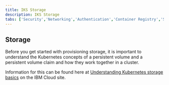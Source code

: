 ```yaml
---
title: IKS Storage
description: IKS Storage
tabs: ['Security','Networking','Authentication','Container Registry','Storage']
---
```


## Storage

Before you get started with provisioning storage, it is important to understand the Kubernetes concepts of a persistent volume and a persistent volume claim and how they work together in a cluster.

Information for this can be found here at [Understanding Kubernetes storage basics](https://cloud.ibm.com/docs/containers?topic=containers-kube_concepts#pvc_pv) on the IBM Cloud site.
